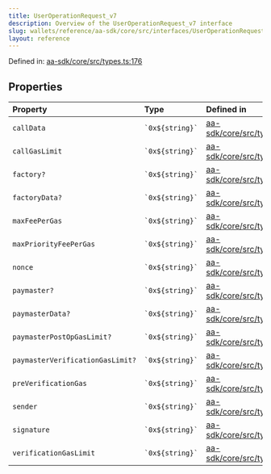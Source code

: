 ```yaml
---
title: UserOperationRequest_v7
description: Overview of the UserOperationRequest_v7 interface
slug: wallets/reference/aa-sdk/core/src/interfaces/UserOperationRequest_v7
layout: reference
---
```


Defined in: [aa-sdk/core/src/types.ts:176](https://github.com/alchemyplatform/aa-sdk/blob/49e74eee8606f480b200b4612d00d950da8a8742/aa-sdk/core/src/types.ts#L176)

## Properties

| Property                                                                  | Type                | Defined in                                                                                                                                            |
| :------------------------------------------------------------------------ | :------------------ | :---------------------------------------------------------------------------------------------------------------------------------------------------- |
| <a id="calldata" /> `callData`                                            | `` `0x${string}` `` | [aa-sdk/core/src/types.ts:186](https://github.com/alchemyplatform/aa-sdk/blob/49e74eee8606f480b200b4612d00d950da8a8742/aa-sdk/core/src/types.ts#L186) |
| <a id="callgaslimit" /> `callGasLimit`                                    | `` `0x${string}` `` | [aa-sdk/core/src/types.ts:188](https://github.com/alchemyplatform/aa-sdk/blob/49e74eee8606f480b200b4612d00d950da8a8742/aa-sdk/core/src/types.ts#L188) |
| <a id="factory" /> `factory?`                                             | `` `0x${string}` `` | [aa-sdk/core/src/types.ts:182](https://github.com/alchemyplatform/aa-sdk/blob/49e74eee8606f480b200b4612d00d950da8a8742/aa-sdk/core/src/types.ts#L182) |
| <a id="factorydata" /> `factoryData?`                                     | `` `0x${string}` `` | [aa-sdk/core/src/types.ts:184](https://github.com/alchemyplatform/aa-sdk/blob/49e74eee8606f480b200b4612d00d950da8a8742/aa-sdk/core/src/types.ts#L184) |
| <a id="maxfeepergas" /> `maxFeePerGas`                                    | `` `0x${string}` `` | [aa-sdk/core/src/types.ts:194](https://github.com/alchemyplatform/aa-sdk/blob/49e74eee8606f480b200b4612d00d950da8a8742/aa-sdk/core/src/types.ts#L194) |
| <a id="maxpriorityfeepergas" /> `maxPriorityFeePerGas`                    | `` `0x${string}` `` | [aa-sdk/core/src/types.ts:196](https://github.com/alchemyplatform/aa-sdk/blob/49e74eee8606f480b200b4612d00d950da8a8742/aa-sdk/core/src/types.ts#L196) |
| <a id="nonce" /> `nonce`                                                  | `` `0x${string}` `` | [aa-sdk/core/src/types.ts:180](https://github.com/alchemyplatform/aa-sdk/blob/49e74eee8606f480b200b4612d00d950da8a8742/aa-sdk/core/src/types.ts#L180) |
| <a id="paymaster" /> `paymaster?`                                         | `` `0x${string}` `` | [aa-sdk/core/src/types.ts:198](https://github.com/alchemyplatform/aa-sdk/blob/49e74eee8606f480b200b4612d00d950da8a8742/aa-sdk/core/src/types.ts#L198) |
| <a id="paymasterdata" /> `paymasterData?`                                 | `` `0x${string}` `` | [aa-sdk/core/src/types.ts:204](https://github.com/alchemyplatform/aa-sdk/blob/49e74eee8606f480b200b4612d00d950da8a8742/aa-sdk/core/src/types.ts#L204) |
| <a id="paymasterpostopgaslimit" /> `paymasterPostOpGasLimit?`             | `` `0x${string}` `` | [aa-sdk/core/src/types.ts:202](https://github.com/alchemyplatform/aa-sdk/blob/49e74eee8606f480b200b4612d00d950da8a8742/aa-sdk/core/src/types.ts#L202) |
| <a id="paymasterverificationgaslimit" /> `paymasterVerificationGasLimit?` | `` `0x${string}` `` | [aa-sdk/core/src/types.ts:200](https://github.com/alchemyplatform/aa-sdk/blob/49e74eee8606f480b200b4612d00d950da8a8742/aa-sdk/core/src/types.ts#L200) |
| <a id="preverificationgas" /> `preVerificationGas`                        | `` `0x${string}` `` | [aa-sdk/core/src/types.ts:192](https://github.com/alchemyplatform/aa-sdk/blob/49e74eee8606f480b200b4612d00d950da8a8742/aa-sdk/core/src/types.ts#L192) |
| <a id="sender" /> `sender`                                                | `` `0x${string}` `` | [aa-sdk/core/src/types.ts:178](https://github.com/alchemyplatform/aa-sdk/blob/49e74eee8606f480b200b4612d00d950da8a8742/aa-sdk/core/src/types.ts#L178) |
| <a id="signature" /> `signature`                                          | `` `0x${string}` `` | [aa-sdk/core/src/types.ts:206](https://github.com/alchemyplatform/aa-sdk/blob/49e74eee8606f480b200b4612d00d950da8a8742/aa-sdk/core/src/types.ts#L206) |
| <a id="verificationgaslimit" /> `verificationGasLimit`                    | `` `0x${string}` `` | [aa-sdk/core/src/types.ts:190](https://github.com/alchemyplatform/aa-sdk/blob/49e74eee8606f480b200b4612d00d950da8a8742/aa-sdk/core/src/types.ts#L190) |
